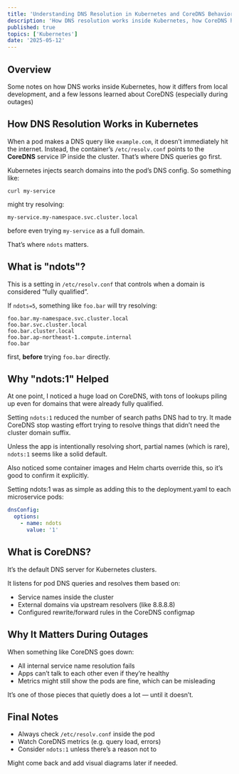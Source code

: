 ```yaml
---
title: 'Understanding DNS Resolution in Kubernetes and CoreDNS Behavior'
description: 'How DNS resolution works inside Kubernetes, how CoreDNS handles it, and why setting ndots:1 made a big difference during high load.'
published: true
topics: ['Kubernetes']
date: '2025-05-12'
---
```


## Overview

Some notes on how DNS works inside Kubernetes, how it differs from local development, and a few lessons learned about CoreDNS (especially during outages)

## How DNS Resolution Works in Kubernetes

When a pod makes a DNS query like `example.com`, it doesn’t immediately hit the internet. Instead, the container’s `/etc/resolv.conf` points to the **CoreDNS** service IP inside the cluster. That’s where DNS queries go first.

Kubernetes injects search domains into the pod’s DNS config. So something like:

```
curl my-service
```

might try resolving:

```
my-service.my-namespace.svc.cluster.local
```

before even trying `my-service` as a full domain.

That’s where `ndots` matters.

## What is "ndots"?

This is a setting in `/etc/resolv.conf` that controls when a domain is considered “fully qualified”.

If `ndots=5`, something like `foo.bar` will try resolving:

```
foo.bar.my-namespace.svc.cluster.local
foo.bar.svc.cluster.local
foo.bar.cluster.local
foo.bar.ap-northeast-1.compute.internal
foo.bar
```

first, **before** trying `foo.bar` directly.

## Why "ndots:1" Helped

At one point, I noticed a huge load on CoreDNS, with tons of lookups piling up even for domains that were already fully qualified.

Setting `ndots:1` reduced the number of search paths DNS had to try. It made CoreDNS stop wasting effort trying to resolve things that didn’t need the cluster domain suffix.

Unless the app is intentionally resolving short, partial names (which is rare), `ndots:1` seems like a solid default.

Also noticed some container images and Helm charts override this, so it’s good to confirm it explicitly.

Setting ndots:1 was as simple as adding this to the deployment.yaml to each microservice pods:

```yaml
dnsConfig:
  options:
    - name: ndots
      value: '1'
```

## What is CoreDNS?

It’s the default DNS server for Kubernetes clusters.

It listens for pod DNS queries and resolves them based on:

- Service names inside the cluster
- External domains via upstream resolvers (like 8.8.8.8)
- Configured rewrite/forward rules in the CoreDNS configmap

## Why It Matters During Outages

When something like CoreDNS goes down:

- All internal service name resolution fails
- Apps can’t talk to each other even if they’re healthy
- Metrics might still show the pods are fine, which can be misleading

It’s one of those pieces that quietly does a lot — until it doesn’t.

## Final Notes

- Always check `/etc/resolv.conf` inside the pod
- Watch CoreDNS metrics (e.g. query load, errors)
- Consider `ndots:1` unless there’s a reason not to

Might come back and add visual diagrams later if needed.
